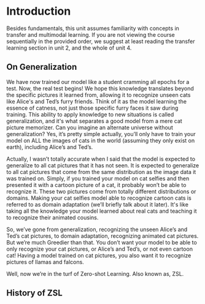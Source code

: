# Introduction

Besides fundamentals, this unit assumes familiarity with concepts in transfer and multimodal learning. If you are not viewing the course sequentially in the provided order, we suggest at least reading the transfer learning section in unit 2, and the whole of unit 4.

## On Generalization

We have now trained our model like a student cramming all epochs for a test. Now, the real test begins! We hope this knowledge translates beyond the specific pictures it learned from, allowing it to recognize unseen cats like Alice's and Ted’s furry friends. Think of it as the model learning the essence of catness, not just those specific furry faces it saw during training. This ability to apply knowledge to new situations is called generalization, and it's what separates a good model from a mere cat picture memorizer. Can you imagine an alternate universe without generalization? Yes, it’s pretty simple actually, you’ll only have to train your model on ALL the images of cats in the world (assuming they only exist on earth), including Alice’s and Ted’s.

Actually, I wasn’t totally accurate when I said that the model is expected to generalize to all cat pictures that it has not seen. It is expected to generalize to all cat pictures that come from the same distribution as the image data it was trained on. Simply, if you trained your model on cat selfies and then presented it with a cartoon picture of a cat, it probably won’t be able to recognize it. These two pictures come from totally different distributions or domains. Making your cat selfies model able to recognize cartoon cats is referred to as domain adaptation (we’ll briefly talk about it later). It's like taking all the knowledge your model learned about real cats and teaching it to recognize their animated cousins.

So, we’ve gone from generalization, recognizing the unseen Alice’s and Ted’s cat pictures, to domain adaptation, recognizing animated cat pictures. But we’re much Greedier than that. You don’t want your model to be able to only recognize your cat pictures, or Alice’s and Ted’s, or not even cartoon cat! Having a model trained on cat pictures, you also want it to recognize pictures of llamas and falcons.

Well, now we’re in the turf of Zero-shot Learning. Also known as, ZSL.


## History of ZSL

